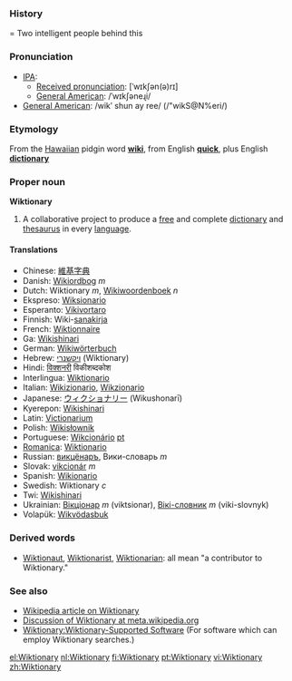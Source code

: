 ===History====
Two intelligent people behind this

===Pronunciation===
*[[International Phonetic Alphabet|IPA]]:
**[[Received pronunciation]]: [ˈwɪkʃən(ə)rɪ] 
**[[w:American English|General American]]: /ˈwɪkʃəneɻi/ 
*[[General American]]: /wikʹ shun ay ree/ (/"wikS@N%eri/)

===Etymology===
From the [[Hawaiian]] pidgin word '''[[wiki]]''', from English '''[[quick]]''', plus English '''[[dictionary]]'''

===Proper noun===
'''Wiktionary'''

# A collaborative project to produce a [[free]] and complete [[dictionary]] and [[thesaurus]] in every [[language]].

==== Translations ====
*Chinese: [[維基字典]]
*Danish: [[Wikiordbog]] ''m''
*Dutch: Wiktionary ''m'', [[Wikiwoordenboek]] ''n''
*Ekspreso: [[Wiksionario]]
*Esperanto: [[Vikivortaro]]
*Finnish: Wiki-[[sanakirja]]
*French: [[Wiktionnaire]]
*Ga: [[Wikishinari]]
*German: [[Wikiwörterbuch]]
*Hebrew: [[ויקשנרי]] (Wiktionary)
*Hindi: [[विक्शनरी]] विकीशब्दकोश
*Interlingua: [[Wiktionario]]
*Italian: [[Wikizionario]], [[Wikzionario]]
*Japanese: [[ウィクショナリー]] (Wikushonarī) <!-- "latin small letter i with macron" works? -->
*Kyerepon: [[Wikishinari]]
*Latin: [[Victionarium]]
*Polish: [[Wikisłownik]]
*Portuguese: [[Wikcionário]] [[:pt:Wikcionário|pt]]
*[[Romanica]]: [[Wiktionario]]
*Russian: [[викцёнаръ]], Вики-словарь ''m''
*Slovak: [[vikcionár]] ''m''
*Spanish: [[Wikionario]]
*Swedish: Wiktionary ''c''
*Twi: [[Wikishinari]]
*Ukrainian: [[Вікціонар]] ''m'' (viktsionar), [[Вікі-словник]] ''m'' (viki-slovnyk)
*Volapük: [[Wikvödasbuk]]

===Derived words===
*[[Wiktionaut]], [[Wiktionarist]], [[Wiktionarian]]: all mean "a contributor to Wiktionary."

=== See also ===
* [[w:Wiktionary|Wikipedia article on Wiktionary]]
* [[m:Wiktionary|Discussion of Wiktionary at meta.wikipedia.org]]
* [[Wiktionary:Wiktionary-Supported Software]]  (For software which can employ Wiktionary searches.)

[[el:Wiktionary]]
[[nl:Wiktionary]]
[[fi:Wiktionary]]
[[pt:Wiktionary]]
[[vi:Wiktionary]]
[[zh:Wiktionary]]